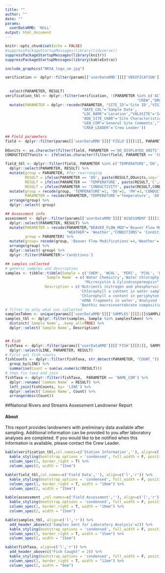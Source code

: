```yaml
---
title: ""
author: ""
date: ""
params:
  userDataRMD: 'NULL'
output: html_document
---
```



```r
knitr::opts_chunk$set(echo = FALSE)
#suppressPackageStartupMessages(library(tidyverse))
suppressPackageStartupMessages(library(knitr))
suppressPackageStartupMessages(library(kableExtra))


```



```r

include_graphics("NRSA_logo_sm.jpg")

verification <- dplyr::filter(params[['userDataRMD']][['VERIFICATION']][[1]], PARAMETER %in% c('SITE_ID','VISIT_NO', "DATE_COL","LOC_NAME","CREW",
                                                                                               "ACTUAL_LAT_DD","ACTUAL_LON_DD","VALXSITE",'ADD_SITE_CHAR',
                                                                                               "GEN_COM","DRCTNS","RCHWIDTH","TRCHLEN","CREW_LEADER")) %>%
  select(PARAMETER, RESULT)
verification_tbl <- dplyr::filter(verification, !(PARAMETER %in% c('ACTUAL_LAT_DD','ACTUAL_LON_DD',
                                                            "CREW","DRCTNS","RCHWIDTH" ))) %>%
  mutate(PARAMETER = dplyr::recode(PARAMETER, "SITE_ID"='Site ID',"VISIT_NO"='Visit Number',
                                   "DATE_COL"='Sample Date',
                                   "LOC_NAME"='Location',"VALXSITE"='Sample Type', 
                                   "ADD_SITE_CHAR"='Site Characteristics',
                                   "GEN_COM"='General Site Comments',"TRCHLEN"= 'Reach Length' ,
                                   "CREW_LEADER"='Crew Leader')) 

## Field parameters
field <- dplyr::filter(params[['userDataRMD']][['FIELD']][[1]], PARAMETER %in% c("DO_DISPLAYED_UNITS" ,"LOCATION","TIME" ,"DO","TEMPERATURE" ,
                                                                                 "PH","CONDUCTIVITY","CORRECTED")) 
DOunits <- as.character(filter(field, PARAMETER =='DO_DISPLAYED_UNITS')$RESULT)
CONDUCTIVITYunits <- ifelse(as.character(filter(field, PARAMETER == 'CORRECTED')$RESULT)=='Y', 'uS/cm @ 25C','uS/cm')

field_tbl <- dplyr::filter(field, PARAMETER %in% c('TEMPERATURE','DO','PH', 'CONDUCTIVITY')) %>%
  dplyr::select(PARAMETER, RESULT) %>%
  mutate(group = PARAMETER, #for rearranging
         RESULT = ifelse(PARAMETER == 'DO', paste(RESULT,DOunits,sep=' '),RESULT),
         RESULT = ifelse(PARAMETER == 'TEMPERATURE', paste(RESULT,'C',sep=' '),RESULT),
         RESULT = ifelse(PARAMETER == 'CONDUCTIVITY', paste(RESULT,CONDUCTIVITYunits,sep=' '),RESULT)) %>%
  mutate(group = recode(group, 'TEMPERATURE'=1, 'DO'=2, 'PH'=3,'CONDUCTIVITY'=4),
         PARAMETER = recode(PARAMETER,'TEMPERATURE'='Temperature', 'DO'='Dissolved Oxygen', 'PH'='pH','CONDUCTIVITY'='Conductivity')) %>%
  arrange(group) %>%
  dplyr::select(-group)

## Assessment info
assessment <- dplyr::filter(params[['userDataRMD']][['ASSESSMENT']][[1]], PARAMETER %in% c('WEATHER','CONDITIONS','BEAVER_FLOW_MOD')) %>% 
  dplyr::select(PARAMETER, RESULT) %>%
  mutate(PARAMETER = recode(PARAMETER,"BEAVER_FLOW_MOD"='Beaver Flow Modifications', 
                            "WEATHER"= 'Weather',"CONDITIONS"= 'Conditions'),
         group = PARAMETER) %>%
  mutate(group= recode(group, 'Beaver Flow Modifications'=4,'Weather'= 1,'Conditions'= 2,'Observations' = 3)) %>%
  arrange(group) %>%
  dplyr::select(-group) %>%
  dplyr::filter(PARAMETER!='Conditions')

## samples collected
# generic samples and description
samples <- tibble::tibble(Sample = c('CHEM', 'WCHL', 'PERI', 'PCHL', 'PBIO', 'PDNA', 'MICX', 'ENTE','BENT'),
                  `Sample Name` = c('Water Chemistry','Water Chlorophyll a','Periphyton Assemblage','Periphyton Chlorophyll a','Periphyton Biomass','Periphyton DNA',
                                    "Microcystin & Cylindrospermopsin", 'Enterococci','Benthic Macroinvertebrates'),
                  Description = c('Nutrients (nitrogen and phosphorus), basic anions & cations, turbidity, organic carbon',
                                  'Chlorophyll a content in water sample','Algal species composition',
                                  'Chlorophyll a content in periphyton sample','Biomass in periphyton scraping',
                                  'eDNA fragments in water','Analyzed for algal toxins in water','*E.coli* and enterococci',
                                  'Benthic macroinvertebrate composition'))
# filter to only what was collected
samplesTaken <- unique(params[['userDataRMD']][['SAMPLES']][[1]]$SAMPLE_TYPE)[!(unique(params[['userDataRMD']][['SAMPLES']][[1]]$SAMPLE_TYPE) %in% 'SAMP')]
samples_tbl <- dplyr::filter(samples, Sample %in% samplesTaken) %>%
  distinct(`Sample Name`, .keep_all=TRUE) %>%
  dplyr::select(`Sample Name`, Description)


## Fish 
fishTaxa <- dplyr::filter(params[['userDataRMD']][['FISH']][[1]], SAMPLE_TYPE == 'FISH') %>%
  dplyr::select(LINE, PARAMETER, RESULT) 
# First get fish counts
fishCounts <- dplyr::filter(fishTaxa, str_detect(PARAMETER, "COUNT_")) %>%
  group_by(LINE) %>%
  summarise(Count = sum(as.numeric(RESULT)))
# then fix taxa and join
fishTaxa <- dplyr::filter(fishTaxa,  PARAMETER == 'NAME_COM') %>%
  dplyr::rename(`Common Name` = RESULT) %>%
  left_join(fishCounts, by= 'LINE') %>%
  dplyr::select(`Common Name`, Count) %>%
  arrange(desc(Count))
```

##National Rivers and Streams Assessment Landowner Report

#### About
This report provides landowners with preliminary data available after sampling. Additional information can be provided to you after laboratory analyses are completed. If you would like to be notified when this information is available, please contact the Crew Leader.



```r
kable(verification_tbl,col.names=c('Station Information',''), align=c('l','r')) %>%
  kable_styling(bootstrap_options = 'condensed', full_width = F, position = "float_left") %>%
  column_spec(1, border_right = T) %>%
  column_spec(2, width = "15em")

kable(field_tbl,col.names=c('Field Data',''), align=c('l','r')) %>%
  kable_styling(bootstrap_options = 'condensed', full_width = F, position = "float_left") %>%
  column_spec(1, border_right = T, width = "10em") %>%
  column_spec(2, width = "15em")

kable(assessment ,col.names=c('Field Assessment',''), align=c('l','r')) %>%
  kable_styling(bootstrap_options = 'condensed', full_width = F, position = "float_left") %>%
  column_spec(1, border_right = T, width = "10em") %>%
  column_spec(2, width = "15em")

```




```r
kable(samples_tbl, align=c('l','r')) %>%
  add_header_above(c('Samples Sent for Laboratory Analysis'=2)) %>%
  kable_styling(bootstrap_options = 'condensed', full_width = F, position = "float_left") %>%
  column_spec(1, border_right = T, width = "15em") %>%
  column_spec(2, width = "15em")

kable(fishTaxa, align=c('l','r')) %>%
  add_header_above(c("Fish Caught" = 2)) %>%
  kable_styling(bootstrap_options = 'condensed', full_width = F, position = "float_left") %>%
  column_spec(1, border_right = T, width = "12em") %>%
  column_spec(2, width = "8em")

```


